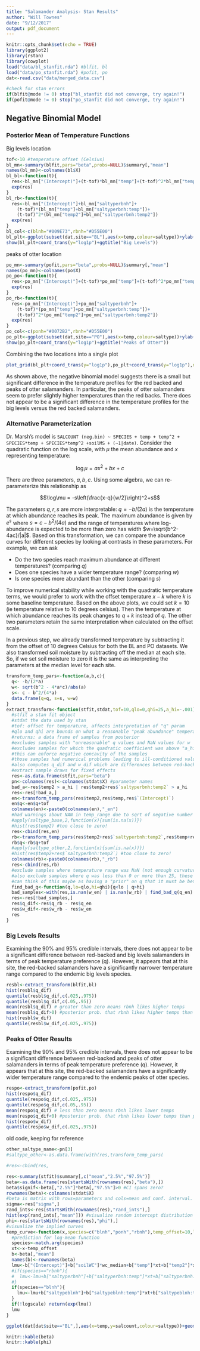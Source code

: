 ```yaml
---
title: "Salamander Analysis- Stan Results"
author: "Will Townes"
date: "9/12/2017"
output: pdf_document
---
```


```r
knitr::opts_chunk$set(echo = TRUE)
library(ggplot2)
library(rstan)
library(cowplot)
load("data/bl_stanfit.rda") #blfit, bl
load("data/po_stanfit.rda") #pofit, po
dat<-read.csv("data/merged_data.csv")

#check for stan errors
if(blfit@mode != 0) stop("bl_stanfit did not converge, try again!")
if(pofit@mode != 0) stop("po_stanfit did not converge, try again!")
```

## Negative Binomial Model

### Posterior Mean of Temperature Functions

Big levels location

```r
tof<-10 #temperature offset (Celsius)
bl_mn<-summary(blfit,pars="beta",probs=NULL)$summary[,"mean"]
names(bl_mn)<-colnames(bl$X)
bl_bl<-function(t){
  res<-bl_mn["(Intercept)"]+(t-tof)*bl_mn["temp"]+(t-tof)^2*bl_mn["temp2"]
  exp(res)
}
bl_rb<-function(t){
  res<-bl_mn["(Intercept)"]+bl_mn["saltyperbnh"]+
    (t-tof)*(bl_mn["temp"]+bl_mn["saltyperbnh:temp"])+
    (t-tof)^2*(bl_mn["temp2"]+bl_mn["saltyperbnh:temp2"])
  exp(res)
}
bl_col<-c(blnh="#009E73",rbnh="#D55E00")
bl_plt<-ggplot(subset(dat,site=="BL"),aes(x=temp,colour=saltype))+ylab("count of adult salamanders")+scale_color_manual(values=bl_col)+xlim(c(0,25))+geom_point(aes(y=salcount))+stat_function(fun=bl_rb,colour=bl_col["rbnh"])+stat_function(fun=bl_bl,colour=bl_col["blnh"])
show(bl_plt+coord_trans(y="log1p")+ggtitle("Big Levels"))
```

peaks of otter location

```r
po_mn<-summary(pofit,pars="beta",probs=NULL)$summary[,"mean"]
names(po_mn)<-colnames(po$X)
po_po<-function(t){
  res<-po_mn["(Intercept)"]+(t-tof)*po_mn["temp"]+(t-tof)^2*po_mn["temp2"]
  exp(res)
}
po_rb<-function(t){
  res<-po_mn["(Intercept)"]+po_mn["saltyperbnh"]+
    (t-tof)*(po_mn["temp"]+po_mn["saltyperbnh:temp"])+
    (t-tof)^2*(po_mn["temp2"]+po_mn["saltyperbnh:temp2"])
  exp(res)
}
po_col<-c(ponh="#0072B2",rbnh="#D55E00")
po_plt<-ggplot(subset(dat,site=="PO"),aes(x=temp,colour=saltype))+ylab("count of adult salamanders")+scale_color_manual(values=po_col)+xlim(c(0,25))+geom_point(aes(y=salcount))+stat_function(fun=po_rb,colour=po_col["rbnh"])+stat_function(fun=po_po,colour=po_col["ponh"])
show(po_plt+coord_trans(y="log1p")+ggtitle("Peaks of Otter"))
```

Combining the two locations into a single plot

```r
plot_grid(bl_plt+coord_trans(y="log1p"),po_plt+coord_trans(y="log1p"),nrow=2)
```

As shown above, the negative binomial model suggests there is a small but significant difference in the temperature profiles for the red backed and peaks of otter salamanders. In particular, the peaks of otter salamanders seem to prefer slightly higher temperatures than the red backs. There does not appear to be a significant difference in the temperature profiles for the big levels versus the red backed salamanders.

### Alternative Parameterization

Dr. Marsh's model is `SALCOUNT (neg.bin) ~ SPECIES + temp + temp^2 + SPECIES*temp + SPECIES*temp^2 +soilMS + (~1|date)`. Consider the quadratic function on the log scale, with $\mu$ the mean abundance and $x$ representing temperature:

$$\log\mu = ax^2+bx+c$$

There are three parameters, $a,b,c$. Using some algebra, we can re-parameterize this relationship as

$$\log\mu = -s\left(\frac{x-q}{w/2}\right)^2+s$$

The parameters $q,r,s$ are more interpretable: $q=-b/(2a)$ is the temperature at which abundance reaches its peak. The maximum abundance is given by $e^s$ where $s=c-b^2/(4a)$ and the range of temperatures where log-abundance is expected to be more than zero has width $w=\sqrt{b^2-4ac}/|a|$. Based on this transformation, we can compare the abundance curves for different species by looking at contrasts in these parameters. For example, we can ask

* Do the two species reach maximum abundance at different temperatures? (comparing $q$)
* Does one species have a wider temperature range? (comparing $w$)
* Is one species more abundant than the other (comparing $s$)

To improve numerical stability while working with the quadratic temperature terms, we would prefer to work with the offset temperature $x-k$ where $k$ is some baseline temperature. Based on the above plots, we could set $k=10$ (ie temperature relative to 10 degrees celsius). Then the temperature at which abundance reaches its peak changes to $q+k$ instead of $q$. The other two parameters retain the same interpretation when calculated on the offset scale.

In a previous step, we already transformed temperature by subtracting it from the offset of 10 degrees Celsius for both the BL and PO datasets. We also transformed soil moisture by subtracting off the median at each site. So, if we set soil moisture to zero it is the same as interpreting the parameters at the median level for each site.

```r
transform_temp_pars<-function(a,b,c){
  q<- -b/(2*a)
  w<- sqrt(b^2 - 4*a*c)/abs(a)
  s<- c - b^2/(4*a)
  data.frame(q=q, s=s, w=w)
}
extract_transform<-function(stfit,stdat,tof=10,qlo=0,qhi=25,a_hi=-.001){
  #stfit a stan fit object
  #stdat the data used by stan
  #tof: offset for temperature, affects interpretation of "q" param
  #qlo and qhi are bounds on what a reasonable "peak abundance" temperature could be (Celsius)
  #returns: a data frame of samples from posterior
  #excludes samples with "unreasonable" q values and NaN values for w
  #excludes samples for which the quadratic coefficient was above "a_hi"
  #this can enforce negative concavity of the samples
  #those samples had numerical problems leading to ill-conditioned values
  #also computes q_dif and w_dif which are differences between red-backed and endemic parameters
  #extract sample draws for fixed effects
  res<-as.data.frame(stfit,pars="beta")
  pn<-colnames(res)<-colnames(stdat$X) #parameter names
  bad_a<-res$temp2 > a_hi | res$temp2+res$`saltyperbnh:temp2` > a_hi
  res<-res[!bad_a,]
  en<-transform_temp_pars(res$temp2,res$temp,res$`(Intercept)`)
  en$q<-en$q+tof
  colnames(en)<-paste0(colnames(en),"_en")
  #had warnings about NAN in temp_range due to sqrt of negative number
  #apply(saltype_base,2,function(x){sum(is.na(x))})
  #hist(res$temp2) #too close to zero!
  res<-cbind(res,en)
  rb<-transform_temp_pars(res$temp2+res$`saltyperbnh:temp2`,res$temp+res$`saltyperbnh:temp`,res$`(Intercept)`+res$saltyperbnh)
  rb$q<-rb$q+tof
  #apply(saltype_other,2,function(x){sum(is.na(x))})
  #hist(res$temp2+res$`saltyperbnh:temp2`) #too close to zero!
  colnames(rb)<-paste0(colnames(rb),"_rb")
  res<-cbind(res,rb)
  #exclude samples where temperature range was NaN (not enough curvature to define a maximum in these samples).
  #also exclude samples where q was less than 0 or more than 25, these are ill-defined values resulting from the sampled quadratic curves being too flat
  #can think of this maybe as having a "prior" on q that it must be between 0 and 25
  find_bad_q<-function(q,lo=qlo,hi=qhi){q<lo | q>hi}
  bad_samples<-with(res,is.nan(w_en) | is.nan(w_rb) | find_bad_q(q_en) | find_bad_q(q_rb))
  res<-res[!bad_samples,]
  res$q_dif<-res$q_rb - res$q_en
  res$w_dif<-res$w_rb - res$w_en
  res
}
```

### Big Levels Results

Examining the 90% and 95% credible intervals, there does not appear to be a significant difference between red-backed and big levels salamanders in terms of peak temperature preference (q). However, it appears that at this site, the red-backed salamanders have a significantly narrower temperature range compared to the endemic big levels species.
```r
resbl<-extract_transform(blfit,bl)
hist(resbl$q_dif)
quantile(resbl$q_dif,c(.025,.975))
quantile(resbl$q_dif,c(.05,.95))
mean(resbl$q_dif) # greater than zero means rbnh likes higher temps
mean(resbl$q_dif>0) #posterior prob. that rbnh likes higher temps than blnh
hist(resbl$w_dif)
quantile(resbl$w_dif,c(.025,.975))
```

### Peaks of Otter Results

Examining the 90% and 95% credible intervals, there does not appear to be a significant difference between red-backed and peaks of otter salamanders in terms of peak temperature preference (q). However, it appears that at this site, the red-backed salamanders have a significantly wider temperature range compared to the endemic peaks of otter species.
```r
respo<-extract_transform(pofit,po)
hist(respo$q_dif)
quantile(respo$q_dif,c(.025,.975))
quantile(respo$q_dif,c(.05,.95))
mean(respo$q_dif) # less than zero means rbnh likes lower temps
mean(respo$q_dif<0) #posterior prob. that rbnh likes lower temps than ponh
hist(respo$w_dif)
quantile(respo$w_dif,c(.025,.975))
```

old code, keeping for reference

```r
other_saltype_name<-pn[3]
#saltype_other<-as.data.frame(with(res,transform_temp_pars(

#res<-cbind(res,

res<-summary(stfit)$summary[,c("mean","2.5%","97.5%")]
beta<-as.data.frame(res[startsWith(rownames(res),"beta"),])
beta$signif<-beta[,"2.5%"]*beta[,"97.5%"]>0 #CI spans zero?
rownames(beta)<-colnames(stdat$X)
#beta is matrix with rows=parameters and cols=mean and conf. interval.
sigma<-res["sigma",]
rand_ints<-res[startsWith(rownames(res),"rand_ints"),]
hist(exp(rand_ints[,"mean"])) #visualize random intercept distribution
phi<-res[startsWith(rownames(res),"phi"),]
#visualize the implied curves
temp_curve<-function(x,species=c("blnh","ponh","rbnh"),temp_offset=10,logscale=TRUE){
  #prediction for log-mean function
  species<-match.arg(species)
  xt<-x-temp_offset
  b<-beta[,"mean"]
  names(b)<-rownames(beta)
  lmu<-b["(Intercept)"]+b["soilWC"]*wc_median+b["temp"]*xt+b["temp2"]*xt^2
  #if(species=="rbnh"){
  #  lmu<-lmu+b["saltyperbnh"]+b["saltyperbnh:temp"]*xt+b["saltyperbnh:temp2"]*xt^2
  #}
  if(species=="blnh"){
    lmu<-lmu+b["saltypeblnh"]+b["saltypeblnh:temp"]*xt+b["saltypeblnh:temp2"]*xt^2
  }
  if(!logscale) return(exp(lmu))
  lmu
}

ggplot(dat[dat$site=="BL",],aes(x=temp,y=salcount,colour=saltype))+geom_point() + stat_function(fun=function(x){temp_curve(x,"blnh",logscale=FALSE)},colour="black") + stat_function(fun=function(x){temp_curve(x,"rbnh",logscale=FALSE)},colour="black")+xlab("temperature(C)")+ylab("salamander abundance (count)")

knitr::kable(beta)
knitr::kable(phi)
```
